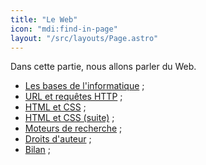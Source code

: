 ```yaml
---
title: "Le Web"
icon: "mdi:find-in-page"
layout: "/src/layouts/Page.astro"
---
```


Dans cette partie, nous allons parler du Web.

- [Les bases de l'informatique](bases-informatique) ;
- [URL et requêtes HTTP](url-requete-http) ;
- [HTML et CSS](html-css) ;
- [HTML et CSS (suite)](html-css-suite) ;
- [Moteurs de recherche](moteurs) ;
- [Droits d'auteur](droits-auteur) ;
- [Bilan](bilan) ;
